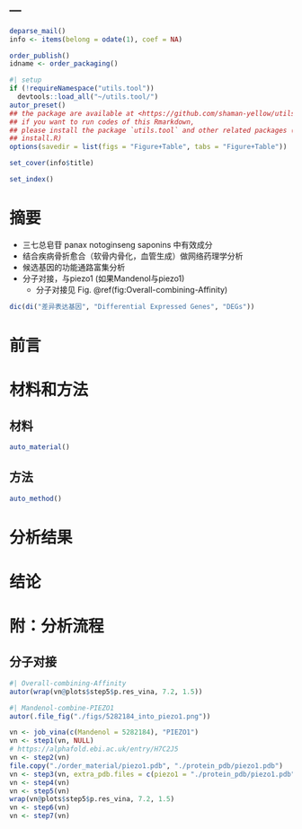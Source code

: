 ---
---

```r
deparse_mail()
info <- items(belong = odate(1), coef = NA)

order_publish()
idname <- order_packaging()
```

```r
#| setup
if (!requireNamespace("utils.tool"))
  devtools::load_all("~/utils.tool/")
autor_preset()
## the package are available at <https://github.com/shaman-yellow/utils.tool>
## if you want to run codes of this Rmarkdown,
## please install the package `utils.tool` and other related packages (run
## install.R)
options(savedir = list(figs = "Figure+Table", tabs = "Figure+Table"))
```

```r
set_cover(info$title)
```

```r
set_index()
```

# 摘要 {#abstract}

- 三七总皂苷 panax notoginseng saponins 中有效成分
- 结合疾病骨折愈合（软骨内骨化，血管生成）做网络药理学分析
- 候选基因的功能通路富集分析
- 分子对接，与piezo1 (如果Mandenol与piezo1)
    - 分子对接见 Fig. \@ref(fig:Overall-combining-Affinity)

```r
dic(di("差异表达基因", "Differential Expressed Genes", "DEGs"))
```

# 前言 {#introduction}

# 材料和方法 {#methods}

## 材料

```r
auto_material()
```

## 方法

```r
auto_method()
```

# 分析结果 {#results}

# 结论 {#dis}

# 附：分析流程 {#workflow}

## 分子对接

```r
#| Overall-combining-Affinity
autor(wrap(vn@plots$step5$p.res_vina, 7.2, 1.5))
```

```r
#| Mandenol-combine-PIEZO1
autor(.file_fig("./figs/5282184_into_piezo1.png"))
```

```r
vn <- job_vina(c(Mandenol = 5282184), "PIEZO1")
vn <- step1(vn, NULL)
# https://alphafold.ebi.ac.uk/entry/H7C2J5
vn <- step2(vn)
file.copy("./order_material/piezo1.pdb", "./protein_pdb/piezo1.pdb")
vn <- step3(vn, extra_pdb.files = c(piezo1 = "./protein_pdb/piezo1.pdb"), extra_layouts = nl(5282184, "piezo1"))
vn <- step4(vn)
vn <- step5(vn)
wrap(vn@plots$step5$p.res_vina, 7.2, 1.5)
vn <- step6(vn)
vn <- step7(vn)
```


